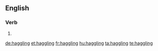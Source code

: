 ==English==

===Verb===
{{head|en}}

# {{present participle of|haggle}}

[[de:haggling]]
[[et:haggling]]
[[fr:haggling]]
[[hu:haggling]]
[[ta:haggling]]
[[te:haggling]]